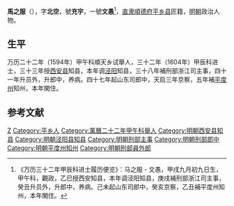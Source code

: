 '''馬之服'''（{{bd|？||？|catIdx=}}），字'''北空'''，號'''充宇'''，一號'''文愚'''<ref>《万历三十二年甲辰科进士履历便览》：马之服 - 文愚，甲戌九月初九日生，甲午科，觀政，乙巳授西安知县，本年调泾阳知县，庚戌補刑部浙江司主事，癸丑升员外，升郎中，养病。己未起山东司郎中，癸亥京察，乙丑補平度州知州，本年閑住。</ref>，[[直隶|直隶]][[順德府|順德府]][[平乡县|平乡县]]匠籍，[[明朝|明朝]]政治人物。

== 生平 ==
万历二十二年（1594年）甲午科順天乡试舉人，三十二年（1604年）甲辰科进士，三十三年授[[西安县|西安县]]知县，本年调[[泾阳|泾阳]]知县，三十八年補刑部浙江司主事，四十一年升员外，升郎中，养病。四十七年起山东司郎中，天启三年京察，五年補[[平度州|平度州]]知州，本年閑住。

==参考文献==
{{reflist}}

{{萬曆三十二年甲辰科殿試金榜}}

{{Authority control}}

{{DEFAULTSORT:}}
[[Category:马姓|Z]]
[[Category:平乡人|Category:平乡人]]
[[Category:萬曆二十二年甲午科舉人|Category:萬曆二十二年甲午科舉人]]
[[Category:明朝西安县知县|Category:明朝西安县知县]]
[[Category:明朝泾阳县知县|Category:明朝泾阳县知县]]
[[Category:明朝刑部主事|Category:明朝刑部主事]]
[[Category:明朝刑部郎中|Category:明朝刑部郎中]]
[[Category:明朝平度州知州|Category:明朝平度州知州]]
[[Category:明朝刑部員外郎|Category:明朝刑部員外郎]]